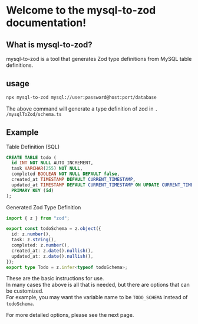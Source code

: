# Welcome to the mysql-to-zod documentation!

## What is mysql-to-zod?

mysql-to-zod is a tool that generates Zod type definitions from MySQL table definitions.

## usage

```bash
npx mysql-to-zod mysql://user:password@host:port/database
```

The above command will generate a type definition of zod in `. /mysqlToZod/schema.ts`

## Example

Table Definition (SQL)

```sql
CREATE TABLE todo (
  id INT NOT NULL AUTO_INCREMENT,
  task VARCHAR(255) NOT NULL,
  completed BOOLEAN NOT NULL DEFAULT false,
  created_at TIMESTAMP DEFAULT CURRENT_TIMESTAMP,
  updated_at TIMESTAMP DEFAULT CURRENT_TIMESTAMP ON UPDATE CURRENT_TIMESTAMP,
  PRIMARY KEY (id)
);
```

Generated Zod Type Definition

```typescript
import { z } from "zod";

export const todoSchema = z.object({
  id: z.number(),
  task: z.string(),
  completed: z.number(),
  created_at: z.date().nullish(),
  updated_at: z.date().nullish(),
});
export type Todo = z.infer<typeof todoSchema>;
```

These are the basic instructions for use.  
In many cases the above is all that is needed, but there are options that can be customized.  
For example, you may want the variable name to be `TODO_SCHEMA` instead of `todoSchema`.

For more detailed options, please see the next page.
